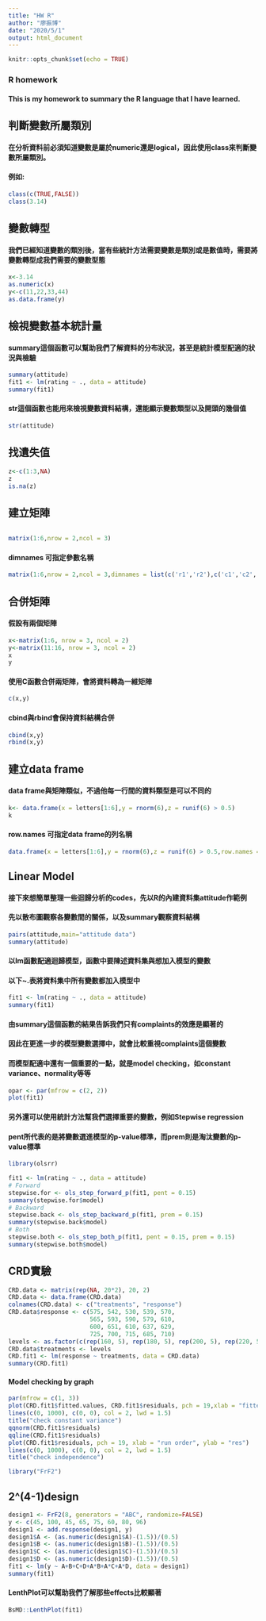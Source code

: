 ---
title: "HW R"
author: "廖振博"
date: "2020/5/1"
output: html_document
---

```{r setup, include=FALSE}
knitr::opts_chunk$set(echo = TRUE)
```

### R homework
#### This is my homework to summary the R language that I have learned.


## **判斷變數所屬類別**
#### 在分析資料前必須知道變數是屬於numeric還是logical，因此使用class來判斷變數所屬類別。
#### 例如:

```{r}
class(c(TRUE,FALSE))
class(3.14)
```
## **變數轉型**
#### 我們已經知道變數的類別後，當有些統計方法需要變數是類別或是數值時，需要將變數轉型成我們需要的變數型態
```{r}
x<-3.14
as.numeric(x)
y<-c(11,22,33,44)
as.data.frame(y)
```
## **檢視變數基本統計量**
#### summary這個函數可以幫助我們了解資料的分布狀況，甚至是統計模型配適的狀況與檢驗
```{r}
summary(attitude)
fit1 <- lm(rating ~ ., data = attitude)
summary(fit1)
```
#### str這個函數也能用來檢視變數資料結構，還能顯示變數類型以及開頭的幾個值
```{r}
str(attitude)
```

## **找遺失值**
```{r}
z<-c(1:3,NA)
z
is.na(z)
```
## **建立矩陣**
```{r}
```


```{r}
matrix(1:6,nrow = 2,ncol = 3)
```
#### dimnames 可指定參數名稱
```{r}
matrix(1:6,nrow = 2,ncol = 3,dimnames = list(c('r1','r2'),c('c1','c2','c3')))
```

## **合併矩陣**
#### 假設有兩個矩陣
```{r}
x<-matrix(1:6, nrow = 3, ncol = 2)
y<-matrix(11:16, nrow = 3, ncol = 2)
x
y
```
#### 使用C函數合併兩矩陣，會將資料轉為一維矩陣
```{r}
c(x,y)
```

#### cbind與rbind會保持資料結構合併
```{r}
cbind(x,y)
rbind(x,y)
```

## **建立data frame**
#### data frame與矩陣類似，不過他每一行間的資料類型是可以不同的
```{r}
k<- data.frame(x = letters[1:6],y = rnorm(6),z = runif(6) > 0.5)
k
```
#### row.names 可指定data frame的列名稱
```{r}
data.frame(x = letters[1:6],y = rnorm(6),z = runif(6) > 0.5,row.names = c("A", "B", "C", "D", "E","F"))
```

## **Linear Model**
#### 接下來想簡單整理一些迴歸分析的codes，先以R的內建資料集attitude作範例
#### 先以散布圖觀察各變數間的關係，以及summary觀察資料結構
```{r}
pairs(attitude,main="attitude data")
summary(attitude)
```
#### 以lm函數配適迴歸模型，函數中要陳述資料集與想加入模型的變數
#### 以下~.表將資料集中所有變數都加入模型中
```{r}
fit1 <- lm(rating ~ ., data = attitude)
summary(fit1)
```
#### 由summary這個函數的結果告訴我們只有complaints的效應是顯著的
#### 因此在更進一步的模型變數選擇中，就會比較重視complaints這個變數
#### 而模型配適中還有一個重要的一點，就是model checking，如constant variance、normality等等
```{r}
opar <- par(mfrow = c(2, 2))
plot(fit1)
```

#### 另外還可以使用統計方法幫我們選擇重要的變數，例如Stepwise regression
#### pent所代表的是將變數選進模型的p-value標準，而prem則是淘汰變數的p-value標準
```{r,include = FALSE}
library(olsrr)
```
```{r}
fit1 <- lm(rating ~ ., data = attitude)
# Forward
stepwise.for <- ols_step_forward_p(fit1, pent = 0.15)
summary(stepwise.for$model)
# Backward
stepwise.back <- ols_step_backward_p(fit1, prem = 0.15)
summary(stepwise.back$model)
# Both
stepwise.both <- ols_step_both_p(fit1, pent = 0.15, prem = 0.15)
summary(stepwise.both$model)
```
## **CRD實驗**
```{r}
CRD.data <- matrix(rep(NA, 20*2), 20, 2)
CRD.data <- data.frame(CRD.data)
colnames(CRD.data) <- c("treatments", "response")
CRD.data$response <- c(575, 542, 530, 539, 570,
                       565, 593, 590, 579, 610,
                       600, 651, 610, 637, 629,
                       725, 700, 715, 685, 710)
levels <- as.factor(c(rep(160, 5), rep(180, 5), rep(200, 5), rep(220, 5)))
CRD.data$treatments <- levels
CRD.fit1 <- lm(response ~ treatments, data = CRD.data)
summary(CRD.fit1)
```
#### Model checking by graph
```{r}
par(mfrow = c(1, 3))
plot(CRD.fit1$fitted.values, CRD.fit1$residuals, pch = 19,xlab = "fitted", ylab = "res")
lines(c(0, 1000), c(0, 0), col = 2, lwd = 1.5)
title("check constant variance")
qqnorm(CRD.fit1$residuals)
qqline(CRD.fit1$residuals)
plot(CRD.fit1$residuals, pch = 19, xlab = "run order", ylab = "res")
lines(c(0, 1000), c(0, 0), col = 2, lwd = 1.5)
title("check independence")
```

```{r,include = FALSE}
library("FrF2")
```
## **2^(4-1)design**
```{r}
design1 <- FrF2(8, generators = "ABC", randomize=FALSE)
y <- c(45, 100, 45, 65, 75, 60, 80, 96)
design1 <- add.response(design1, y)
design1$A <- (as.numeric(design1$A)-(1.5))/(0.5)
design1$B <- (as.numeric(design1$B)-(1.5))/(0.5)
design1$C <- (as.numeric(design1$C)-(1.5))/(0.5)
design1$D <- (as.numeric(design1$D)-(1.5))/(0.5)
fit1 <- lm(y ~ A+B+C+D+A*B+A*C+A*D, data = design1)
summary(fit1)
```
#### LenthPlot可以幫助我們了解那些effects比較顯著
```{r}
BsMD::LenthPlot(fit1)
```








